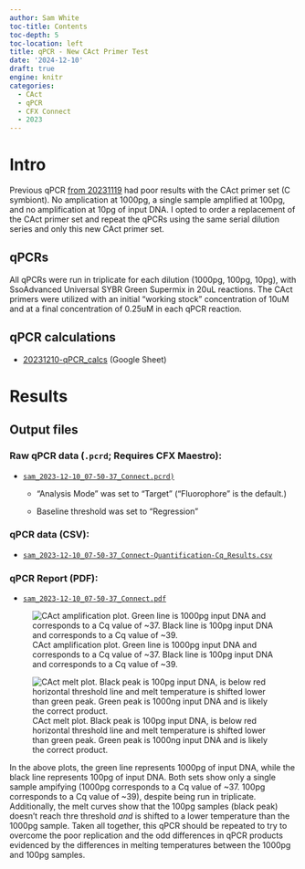 ```yaml
---
author: Sam White
toc-title: Contents
toc-depth: 5
toc-location: left
title: qPCR - New CAct Primer Test
date: '2024-12-10'
draft: true
engine: knitr
categories: 
  - CAct
  - qPCR
  - CFX Connect
  - 2023
---
```

# Intro
Previous qPCR [from 20231119](https://jpglabhome.github.io/SymbID_protbleach/posts/2023/2023-11-19-qPCR---Initial-Primer-Tests-with-Positive-Control-Serial-Dilutions/) had poor results with the CAct primer set (C symbiont). No amplication at 1000pg, a single sample amplified at 100pg, and no amplification at 10pg of input DNA. I opted to order a replacement of the CAct primer set and repeat the qPCRs using the same serial dilution series and only this new CAct primer set.

## qPCRs
All qPCRs were run in triplicate for each dilution (1000pg, 100pg, 10pg), with SsoAdvanced Universal SYBR Green Supermix in 20uL reactions. The CAct primers were utilized with an initial “working stock” concentration of 10uM and at a final concentration of 0.25uM in each qPCR reaction.

## qPCR calculations

- [20231210-qPCR_calcs](https://docs.google.com/spreadsheets/d/1dnuJzmNqAzvgVht9TEDm5e1sXGLLLcDxT8YvYFmLQbg/edit?usp=sharing) (Google Sheet)

# Results

## Output files

### Raw qPCR data (`.pcrd`; Requires CFX Maestro):

- [`sam_2023-12-10_07-50-37_Connect.pcrd)`](../../../data/qPCR/testing/raw/sam_2023-12-10_07-50-37_Connect.pcrd)

  - "Analysis Mode" was set to "Target" ("Fluorophore" is the default.)

  - Baseline threshold was set to "Regression"

### qPCR data (CSV):

- [`sam_2023-12-10_07-50-37_Connect-Quantification-Cq_Results.csv`](../../../data/qPCR/testing/exported/sam_2023-12-10_07-50-37_Connect-Quantification-Cq_Results.csv)

### qPCR Report (PDF):

- [`sam_2023-12-10_07-50-37_Connect.pdf`](../../../data/qPCR/testing/cfx_reports/sam_2023-12-10_07-50-37_Connect.pdf)

::: {layout-nrow="1"}
![CAct amplification plot. Green line is 1000pg input DNA and corresponds to a Cq value of ~37. Black line is 100pg input DNA and corresponds to a Cq value of ~39.](https://raw.githubusercontent.com/JPGLABHOME/SymbID_protbleach/main/data/qPCR/testing/exported/sam_2023-12-10_07-50-37-CAct-Amplification_plot.png){fig-alt="CAct amplification plot. Green line is 1000pg input DNA and corresponds to a Cq value of ~37. Black line is 100pg input DNA and corresponds to a Cq value of ~39."}

![CAct melt plot. Black peak is 100pg input DNA, is below red horizontal threshold line and melt temperature is shifted lower than green peak. Green peak is 1000ng input DNA and is likely the correct product.](https://raw.githubusercontent.com/JPGLABHOME/SymbID_protbleach/main/data/qPCR/testing/exported/sam_2023-12-10_07-50-37-CAct-Melt_plot.png){fig-alt="CAct melt plot. Black peak is 100pg input DNA, is below red horizontal threshold line and melt temperature is shifted lower than green peak. Green peak is 1000ng input DNA and is likely the correct product."}
:::

In the above plots, the green line represents 1000pg of input DNA, while the black line represents 100pg of input DNA. Both sets show only a single sample ampifying (1000pg corresponds to a Cq value of ~37. 100pg corresponds to a Cq value of ~39), despite being run in triplicate. Additionally, the melt curves show that the 100pg samples (black peak) doesn't reach thre threshold _and_ is shifted to a lower temperature than the 1000pg sample. Taken all together, this qPCR should be repeated to try to overcome the poor replication and the odd differences in qPCR products evidenced by the differences in melting temperatures between the 1000pg and 100pg samples.